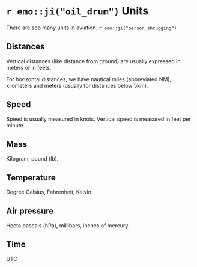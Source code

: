 # `r emo::ji("oil_drum")` Units {#units}

There are soo many units in aviation. `r emo::ji("person_shrugging")`

## Distances

Vertical distances (like distance from ground) are usually expressed in meters or in feets. 

For horizontal distances, we have nautical miles (abbreviated NM), kilometers and meters (usually for distances below 5km).

## Speed

Speed is usually measured in knots. Vertical speed is measured in feet per minute.

## Mass

Kilogram, pound (lb).

## Temperature

Degree Celsius, Fahrenheit, Kelvin.

## Air pressure

Hecto pascals (hPa), millibars, inches of mercury.

## Time

UTC